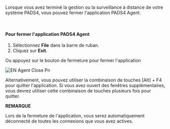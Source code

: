 Lorsque vous avez terminé la gestion ou la surveillance à distance de votre système PADS4, vous pouvez fermer l'application PADS4 Agent.

 

#### **Pour fermer l'application PADS4 Agent**

1. Sélectionnez **File** dans la barre de ruban.
2. Cliquez sur **Exit**.

Ou appuyez sur le bouton de fermeture pour fermer l'application

![EN Agent Close Pn](/images/digital-signage/windows-applications/agent/remote-management-and-monitoring/EN-Agent-close.png)

Alternativement, vous pouvez utiliser la combinaison de touches \[Alt] + F4 pour quitter l'application. Si vous avez ouvert des fenêtres supplémentaires, vous devrez utiliser cette combinaison de touches plusieurs fois pour quitter.

**REMARQUE**

Lors de la fermeture de l'application, vous serez automatiquement déconnecté de toutes les connexions que vous avez actives.

